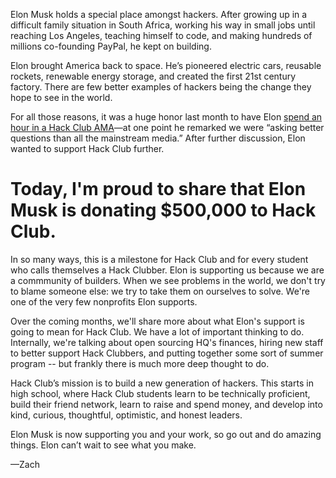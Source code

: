 Elon Musk holds a special place amongst hackers. After growing up in a
difficult family situation in South Africa, working his way in small jobs until
reaching Los Angeles, teaching himself to code, and making hundreds of millions
co-founding PayPal, he kept on building.

Elon brought America back to space. He’s pioneered electric cars, reusable
rockets, renewable energy storage, and created the first 21st century factory.
There are few better examples of hackers being the change they hope to see in
the world.

For all those reasons, it was a huge honor last month to have Elon [spend an
hour in a Hack Club AMA](https://youtu.be/riru9OzScwk)—at one point he remarked
we were “asking better questions than all the mainstream media.” After further
discussion, Elon wanted to support Hack Club further.

# Today, I'm proud to share that Elon Musk is donating $500,000 to Hack Club.

In so many ways, this is a milestone for Hack Club and for every student who
calls themselves a Hack Clubber. Elon is supporting us because we are a
commmunity of builders. When we see problems in the world, we don't try to
blame someone else: we try to take them on ourselves to solve.  We're one of
the very few nonprofits Elon supports.

Over the coming months, we'll share more about what Elon's support is going to
mean for Hack Club. We have a lot of important thinking to do. Internally,
we're talking about open sourcing HQ's finances, hiring new staff to better
support Hack Clubbers, and putting together some sort of summer program -- but
frankly there is much more deep thought to do.

Hack Club’s mission is to build a new generation of hackers. This starts in
high school, where Hack Club students learn to be technically proficient, build
their friend network, learn to raise and spend money, and develop into kind,
curious, thoughtful, optimistic, and honest leaders.

Elon Musk is now supporting you and your work, so go out and do amazing things.
Elon can’t wait to see what you make.

—Zach
